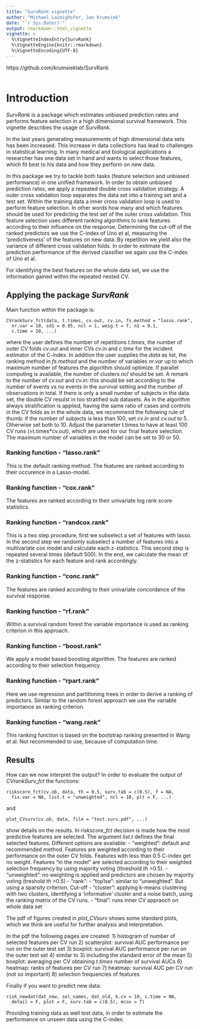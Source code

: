 ```yaml
---
title: "SurvRank vignette"
author: "Michael Laimighofer, Jan Krumsiek"
date: "`r Sys.Date()`"
output: rmarkdown::html_vignette
vignette: >
  %\VignetteIndexEntry{SurvRank}
  %\VignetteEngine{knitr::rmarkdown}
  %\VignetteEncoding{UTF-8}
---
```


https://github.com/krumsieklab/SurvRank
<br /><br />

# Introduction

*SurvRank* is a package which estimates unbiased prediction rates and performs feature selection in a high dimensional survival framework. This vignette describes the usage of *SurvRank*.

In the last years generating measurements of high dimensional data sets has been increased. This increase in data collections has lead to challenges in statistical learning. In many medical and biological applications a researcher has one data set in hand and wants to select those features, which fit best to his data and how they perform on new data. 

In this package we try to tackle both tasks (feature selection and unbiased performance) in one unified framework. In order to obtain unbiased prediction rates, we apply a repeated double cross validation strategy. A outer cross validation loop separates the data set into a training set and a test set. Within the training data a inner cross validation loop is used to perform feature selection. In other words how many and which features should be used for predicting the test set of the outer cross validation. This feature selection uses different ranking algorithms to rank features according to their influence on the response. Determining the cut-off of the ranked predictors we use the C-index of Uno et al, measuring the 'predictiveness' of the features on new data. By repetition we yield also the variance of different cross validation folds. In order to estimate the prediction performance of the derived classifier we again use the C-index of Uno et al. 

For identifying the best features on the whole data set, we use the information gained within the repeated nested CV. 

## Applying the package *SurvRank*

Main function within the package is:
```
CVrankSurv_fct(data, t.times, cv.out, cv.in, fs.method = "lasso.rank",
  nr.var = 10, sd1 = 0.95, ncl = 1, weig.t = T, n1 = 0.1,
  c.time = 10, ...)
```
where the user defines the number of repetitions *t.times*, the number of outer CV folds *cv.out* and inner CVs *cv.in* and *c.time* for the incident estimator of the C-index. In addition the user supplies the *data* as list, the ranking method in *fs.method* and the number of variables *nr.var* up to which maximum number of features the algorithm should optimize. If parallel computing is available, the number of clusters *ncl* should be set. 
A remark to the number of *cv.out* and *cv.in*: this should be set according to the number of events vs no events in the survival setting and the number of observations in total. If there is only a small number of subjects in the data set, the double CV resulst in too stratified sub datasets. As in the algorithm always stratification is applied, having the same ratio of cases and controls in the CV folds as in the whole data, we recommend the following rule of thumb: if the number of subjects is less than 100, set *cv.in* and *cv.out* to 5. Otherwise set both to 10. Adjust the parameter t.times to have at least 100 CV runs (=t.times*cv.out), which are used for our final feature selection. 
The maximum number of variables in the model can be set to 30 or 50.

### Ranking function - "lasso.rank"

This is the default ranking method. The features are ranked according to their occurence in a Lasso-model. 

### Ranking function - "cox.rank"

The features are ranked according to their univariate log rank score statistics. 

### Ranking function - "randcox.rank"

This is a two step procedure, first we subselect a set of features with lasso. In the second step we randomly subselect a number of features into a multivariate cox model and calculate each z-statistics. This second step is repeated several times (default 500). In the end, we calculate the mean of the z-statistics for each feature and rank accordingly.

### Ranking function - "conc.rank"

The features are ranked according to their univariate concordance of the survival response.

### Ranking function - "rf.rank"

Within a survival random forest the variable importance is used as ranking criterion in this approach.

### Ranking function - "boost.rank"

We apply a model based boosting algorithm. The features are ranked according to their selection frequency.

### Ranking function - "rpart.rank"

Here we use regression and partitioning trees in order to derive a ranking of predictors. Similar to the random forest approach we use the variable importance as ranking criterion.

### Ranking function - "wang.rank"

This ranking function is based on the bootstrap ranking presented in Wang et al. Not recommended to use, because of computation time.

<!--  ### Ranking function - "itBMA.rank"

First ranking the features, according to "cox.rank" and applying with these features Bayesian model averaging. Features are ranked according to their posterior probability that a variable is non-zero.

--> 

## Results

How can we now interpret the output? In order to evaluate the output of *CVrankSurv_fct* the functions:
```
riskscore_fct(cv.ob, data, th = 0.5, surv.tab = c(0.5), f = NA,
  fix.var = NA, list.t = "unweighted", ncl = 10, plt = F, ...)
```
and 
```
plot_CVsurv(cv.ob, data, file = "test.surv.pdf", ...)
```
show details on the results. In *riskscore_fct* decision is made how the most predictive features are selected. The argument *list.t* defines the final selected features. Different options are available:
- "weighted": default and recommended method. Features are weighted according to their performance on the outer CV folds. Features with less than 0.5 C-index get no weight. Features "in the model" are selected according to their weighted selection frequency by using majority voting (threshold *th* >0.5).
- "unweighted": no weighting is applied and predictors are chosen by majority voting (treshold *th* >0.5)
- "rank": 
- "top1se": similar to "unweighted". But using a sparsity criterion. Cut-off 
- "cluster": applying k-means clustering with two clusters, identifying a 'informative' cluster and a noise batch, using the ranking matrix of the CV runs.
- "final": runs inner CV appraoch on whole data set

The pdf of figures created in *plot_CVsurv* shows some standard plots, which we think are useful for further analysis and interpretation. 

In the pdf the following pages are created:
1) histogram of number of selected features per CV run
2) scatterplot: survival AUC performance per run on the outer test set
3) boxplot: survival AUC performance per run on the outer test set
4) similar to 3) including the standard error of the mean
5) boxplot: averaging per CV obtaining *t.times* number of survival AUCs
6) heatmap: ranks of features per CV run
7) heatmap: survival AUC per CV run (not so important)
8) selection frequencies of features

Finally if you want to predict new data:
```
risk_newdat(dat_new, sel_names, dat_old, k.cv = 10, c.time = NA,
  detail = F, plot = F, surv.tab = c(0.5), mcox = T)
```
Providing training data as well test data, in order to estimate the performance on unseen data using the C-index.





